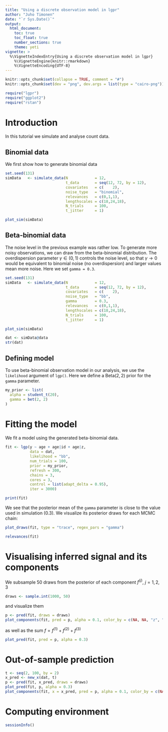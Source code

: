 ```yaml
---
title: "Using a discrete observation model in lgpr"
author: "Juho Timonen"
date: "`r Sys.Date()`"
output: 
  html_document:
    toc: true
    toc_float: true
    number_sections: true
    theme: yeti
vignette: >
  %\VignetteIndexEntry{Using a discrete observation model in lgpr}
    %\VignetteEngine{knitr::rmarkdown}
    %\VignetteEncoding{UTF-8}
---
```


```r
knitr::opts_chunk$set(collapse = TRUE, comment = "#")
knitr::opts_chunk$set(dev = "png", dev.args = list(type = "cairo-png"))
```

```r
require("lgpr")
require("ggplot2")
require("rstan")
```

# Introduction

In this tutorial we simulate and analyse count data.

## Binomial data 
We first show how to generate binomial data
```r
set.seed(131)
simData   <- simulate_data(N            = 12,
                           t_data       = seq(12, 72, by = 12),
                           covariates   = c(    2),
                           noise_type   = "binomial",
                           relevances   = c(0,1,1),
                           lengthscales = c(18,24,18),
                           N_trials     = 100,
                           t_jitter     = 1)

plot_sim(simData)
```


## Beta-binomial data 
The noise level in the previous example was rather low. To generate more noisy observations, we can draw from the beta-binomial distribution.
The overdispersion parameter $\gamma \in (0,1)$ controls the noise level,
so that $\gamma \rightarrow 0$ would be equivalent to binomial noise (no overdispersion) and larger values mean more noise. Here we set `gamma = 0.3`.

```r
set.seed(131)
simData   <- simulate_data(N            = 12,
                           t_data       = seq(12, 72, by = 12),
                           covariates   = c(    2),
                           noise_type   = "bb",
                           gamma        = 0.3,
                           relevances   = c(0,1,1),
                           lengthscales = c(18,24,18),
                           N_trials     = 100,
                           t_jitter     = 1)

plot_sim(simData)
```

```r
dat <- simData@data
str(dat)
```

## Defining model
To use beta-binomial observation model in our analysis, we use the
`likelihood` argument of `lgp()`. Here we define a $\text{Beta}(2,2)$ prior for
the `gamma` parameter.

```r
my_prior <- list(
  alpha = student_t(20),
  gamma = bet(2, 2)
)
```

# Fitting the model

We fit a model using the generated beta-binomial data.
```r
fit <- lgp(y ~ age + age|id + age|z,
           data = dat,
           likelihood = "bb",
           num_trials = 100,
           prior = my_prior,
           refresh = 300,
           chains = 3,
           cores = 3,
           control = list(adapt_delta = 0.95),
           iter = 3000)
```

```r
print(fit)
```

We see that the posterior mean of the `gamma` parameter is close to the value used in simulation (0.3). We visualize its posterior draws for each MCMC chain:
```r
plot_draws(fit, type = "trace", regex_pars = "gamma")
```

```r
relevances(fit)
```

# Visualising inferred signal and its components

We subsample 50 draws from the posterior of each component $f^{(j)}$, $j=1,2,3$
```r
draws <- sample.int(1000, 50)
```

and visualize them
```r
p <- pred(fit, draws = draws)
plot_components(fit, pred = p, alpha = 0.1, color_by = c(NA, NA, "z", "z"))
```

as well as the sum $f = f^{(1)} + f^{(2)} + f^{(3)}$
```r
plot_pred(fit, pred = p, alpha = 0.3)
```

# Out-of-sample prediction

```r
t <- seq(2, 100, by = 2)
x_pred <- new_x(dat, t)
p <- pred(fit, x_pred, draws = draws)
plot_pred(fit, p, alpha = 0.3)
plot_components(fit, x = x_pred, pred = p, alpha = 0.1, color_by = c(NA, NA, "z", "z"))
```

# Computing environment

```r
sessionInfo()
```